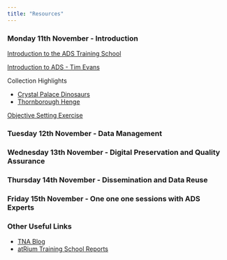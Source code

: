```yaml
---
title: "Resources"
---
```


### Monday 11th November - Introduction

[Introduction to the ADS Training School](../resources/tna_intro.pdf)

[Introduction to ADS - Tim Evans](../resources/evans_intro.pdf)

Collection Highlights

-   [Crystal Palace Dinosaurs](../resources/crystal.pdf)
-   [Thornborough Henge](../resources/thornborough.pdf)

[Objective Setting Exercise](../resources/tna_objectives.pdf)

### Tuesday 12th November - Data Management

### Wednesday 13th November - Digital Preservation and Quality Assurance

### Thursday 14th November - Dissemination and Data Reuse

### Friday 15th November - One one one sessions with ADS Experts

### Other Useful Links

-   [TNA Blog](https://atrium-research.eu/blog/)
-   [atRium Training School Reports](https://petrpajdla.github.io/atRium/report.html)
